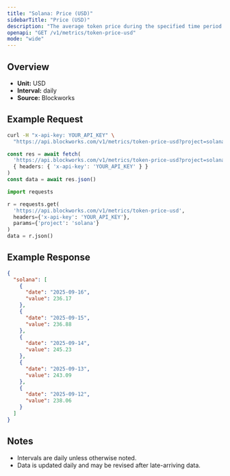 ```yaml
---
title: "Solana: Price (USD)"
sidebarTitle: "Price (USD)"
description: "The average token price during the specified time period for the native asset of that chain."
openapi: "GET /v1/metrics/token-price-usd"
mode: "wide"
---
```


## Overview

- **Unit:** USD
- **Interval:** daily
- **Source:** Blockworks

## Example Request

<CodeGroup>

```bash cURL
curl -H "x-api-key: YOUR_API_KEY" \
  "https://api.blockworks.com/v1/metrics/token-price-usd?project=solana"
```

```typescript TypeScript
const res = await fetch(
  'https://api.blockworks.com/v1/metrics/token-price-usd?project=solana',
  { headers: { 'x-api-key': 'YOUR_API_KEY' } }
)
const data = await res.json()
```

```python Python
import requests

r = requests.get(
  'https://api.blockworks.com/v1/metrics/token-price-usd',
  headers={'x-api-key': 'YOUR_API_KEY'},
  params={'project': 'solana'}
)
data = r.json()
```

</CodeGroup>

## Example Response

```json
{
  "solana": [
    {
      "date": "2025-09-16",
      "value": 236.17
    },
    {
      "date": "2025-09-15",
      "value": 236.88
    },
    {
      "date": "2025-09-14",
      "value": 245.23
    },
    {
      "date": "2025-09-13",
      "value": 243.09
    },
    {
      "date": "2025-09-12",
      "value": 238.06
    }
  ]
}
```

## Notes
- Intervals are daily unless otherwise noted.
- Data is updated daily and may be revised after late-arriving data.